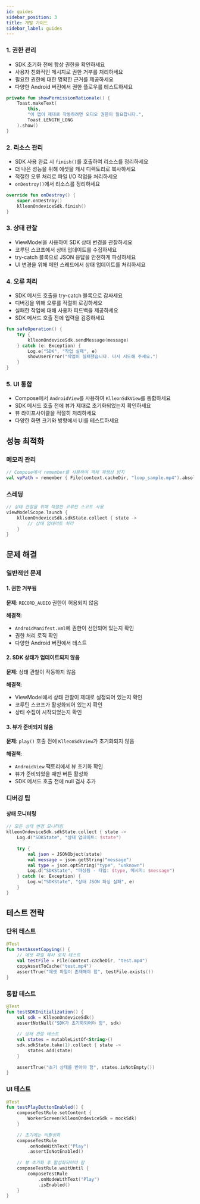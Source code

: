 ```yaml
---
id: guides
sidebar_position: 3
title: 개발 가이드
sidebar_label: guides
---
```


### 1. 권한 관리
- SDK 초기화 전에 항상 권한을 확인하세요
- 사용자 친화적인 메시지로 권한 거부를 처리하세요
- 필요한 권한에 대한 명확한 근거를 제공하세요
- 다양한 Android 버전에서 권한 플로우를 테스트하세요

```kotlin
private fun showPermissionRationale() {
    Toast.makeText(
        this,
        "이 앱이 제대로 작동하려면 오디오 권한이 필요합니다.",
        Toast.LENGTH_LONG
    ).show()
}
```

### 2. 리소스 관리
- SDK 사용 완료 시 `finish()`를 호출하여 리소스를 정리하세요
- 더 나은 성능을 위해 에셋을 캐시 디렉토리로 복사하세요
- 적절한 오류 처리로 파일 I/O 작업을 처리하세요
- `onDestroy()`에서 리소스를 정리하세요

```kotlin
override fun onDestroy() {
    super.onDestroy()
    klleonOndeviceSdk.finish()
}
```

### 3. 상태 관찰
- ViewModel을 사용하여 SDK 상태 변경을 관찰하세요
- 코루틴 스코프에서 상태 업데이트를 수집하세요
- try-catch 블록으로 JSON 응답을 안전하게 파싱하세요
- UI 변경을 위해 메인 스레드에서 상태 업데이트를 처리하세요

### 4. 오류 처리
- SDK 메서드 호출을 try-catch 블록으로 감싸세요
- 디버깅을 위해 오류를 적절히 로깅하세요
- 실패한 작업에 대해 사용자 피드백을 제공하세요
- SDK 메서드 호출 전에 입력을 검증하세요

```kotlin
fun safeOperation() {
    try {
        klleonOndeviceSdk.sendMessage(message)
    } catch (e: Exception) {
        Log.e("SDK", "작업 실패", e)
        showUserError("작업이 실패했습니다. 다시 시도해 주세요.")
    }
}
```

### 5. UI 통합
- Compose에서 `AndroidView`를 사용하여 `KlleonSdkView`를 통합하세요
- SDK 메서드 호출 전에 뷰가 제대로 초기화되었는지 확인하세요
- 뷰 라이프사이클을 적절히 처리하세요
- 다양한 화면 크기와 방향에서 UI를 테스트하세요

## 성능 최적화


### 메모리 관리
```kotlin
// Compose에서 remember를 사용하여 객체 재생성 방지
val vpPath = remember { File(context.cacheDir, "loop_sample.mp4").absolutePath }
```

### 스레딩
```kotlin
// 상태 관찰을 위해 적절한 코루틴 스코프 사용
viewModelScope.launch {
    klleonOndeviceSdk.sdkState.collect { state ->
        // 상태 업데이트 처리
    }
}
```

## 문제 해결

### 일반적인 문제

#### 1. 권한 거부됨
**문제**: `RECORD_AUDIO` 권한이 허용되지 않음

**해결책**: 
- `AndroidManifest.xml`에 권한이 선언되어 있는지 확인
- 권한 처리 로직 확인
- 다양한 Android 버전에서 테스트

#### 2. SDK 상태가 업데이트되지 않음
**문제**: 상태 관찰이 작동하지 않음

**해결책**:
- ViewModel에서 상태 관찰이 제대로 설정되어 있는지 확인
- 코루틴 스코프가 활성화되어 있는지 확인
- 상태 수집이 시작되었는지 확인

#### 3. 뷰가 준비되지 않음
**문제**: `play()` 호출 전에 `KlleonSdkView`가 초기화되지 않음

**해결책**:
- `AndroidView` 팩토리에서 뷰 초기화 확인
- 뷰가 준비되었을 때만 버튼 활성화
- SDK 메서드 호출 전에 null 검사 추가

### 디버깅 팁

#### 상태 모니터링
```kotlin
// 모든 상태 변경 모니터링
klleonOndeviceSdk.sdkState.collect { state ->
    Log.d("SDKState", "상태 업데이트: $state")
    
    try {
        val json = JSONObject(state)
        val message = json.getString("message")
        val type = json.optString("type", "unknown")
        Log.d("SDKState", "파싱됨 - 타입: $type, 메시지: $message")
    } catch (e: Exception) {
        Log.w("SDKState", "상태 JSON 파싱 실패", e)
    }
}
```

## 테스트 전략

### 단위 테스트
```kotlin
@Test
fun testAssetCopying() {
    // 에셋 파일 복사 로직 테스트
    val testFile = File(context.cacheDir, "test.mp4")
    copyAssetToCache("test.mp4")
    assertTrue("에셋 파일이 존재해야 함", testFile.exists())
}
```

### 통합 테스트
```kotlin
@Test
fun testSDKInitialization() {
    val sdk = KlleonOndeviceSdk()
    assertNotNull("SDK가 초기화되어야 함", sdk)
    
    // 상태 관찰 테스트
    val states = mutableListOf<String>()
    sdk.sdkState.take(1).collect { state ->
        states.add(state)
    }
    
    assertTrue("초기 상태를 받아야 함", states.isNotEmpty())
}
```

### UI 테스트
```kotlin
@Test
fun testPlayButtonEnabled() {
    composeTestRule.setContent {
        WorkerScreen(klleonOndeviceSdk = mockSdk)
    }
    
    // 초기에는 비활성화
    composeTestRule
        .onNodeWithText("Play")
        .assertIsNotEnabled()
    
    // 뷰 초기화 후 활성화되어야 함
    composeTestRule.waitUntil {
        composeTestRule
            .onNodeWithText("Play")
            .isEnabled()
    }
}
```